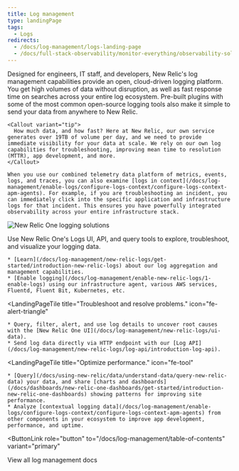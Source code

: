 ```yaml
---
title: Log management
type: landingPage
tags:
  - Logs
redirects:
  - /docs/log-management/logs-landing-page
  - /docs/full-stack-observability/monitor-everything/observability-solutions/logs-context
---
```


<LandingPageHero>
  <HeroContent>
    Designed for engineers, IT staff, and developers, New Relic's log management capabilities provide an open, cloud-driven logging platform. You get high volumes of data without disruption, as well as fast response time on searches across your entire log ecosystem. Pre-built plugins with some of the most common open-source logging tools also make it simple to send your data from anywhere to New Relic.

    <Callout variant="tip">
      How much data, and how fast? Here at New Relic, our own service generates over 19TB of volume per day, and we need to provide immediate visibility for your data at scale. We rely on our own log capabilities for troubleshooting, improving mean time to resolution (MTTR), app development, and more.
    </Callout>

    When you use our combined telemetry data platform of metrics, events, logs, and traces, you can also examine [logs in context](/docs/log-management/enable-logs/configure-logs-context/configure-logs-context-apm-agents). For example, if you are troubleshooting an incident, you can immediately click into the specific application and infrastructure logs for that incident. This ensures you have powerfully integrated observability across your entire infrastructure stack.
  </HeroContent>

  ![New Relic One logging solutions](./images/logs-landing-page-prototype072020.png "New Relic One logging solutions")

  <figcaption>
    Use New Relic One's Logs UI, API, and query tools to explore, troubleshoot, and visualize your logging data.
  </figcaption>
</LandingPageHero>

<LandingPageTileGrid>
  <LandingPageTile
    title="Get started."
    icon="fe-check-square"
  >


    * [Learn](/docs/log-management/new-relic-logs/get-started/introduction-new-relic-logs) about our log aggregation and management capabilities.
    * [Enable logging](/docs/log-management/enable-new-relic-logs/1-enable-logs) using our infrastructure agent, various AWS services, Fluentd, Fluent Bit, Kubernetes, etc.
  </LandingPageTile>

  <LandingPageTile
    title="Troubleshoot and resolve problems."
    icon="fe-alert-triangle"
  >


    * Query, filter, alert, and use log details to uncover root causes with the [New Relic One UI](/docs/log-management/new-relic-logs/ui-data).
    * Send log data directly via HTTP endpoint with our [Log API](/docs/log-management/new-relic-logs/log-api/introduction-log-api).
  </LandingPageTile>

  <LandingPageTile
    title="Optimize performance."
    icon="fe-tool"
  >


    * [Query](/docs/using-new-relic/data/understand-data/query-new-relic-data) your data, and share [charts and dashboards](/docs/dashboards/new-relic-one-dashboards/get-started/introduction-new-relic-one-dashboards) showing patterns for improving site performance.
    * Analyze [contextual logging data](/docs/log-management/enable-logs/configure-logs-context/configure-logs-context-apm-agents) from other components in your ecosystem to improve app development, performance, and uptime.
  </LandingPageTile>
</LandingPageTileGrid>

<ButtonLink
  role="button"
  to="/docs/log-management/table-of-contents"
  variant="primary"
>
  View all log management docs
</ButtonLink>

